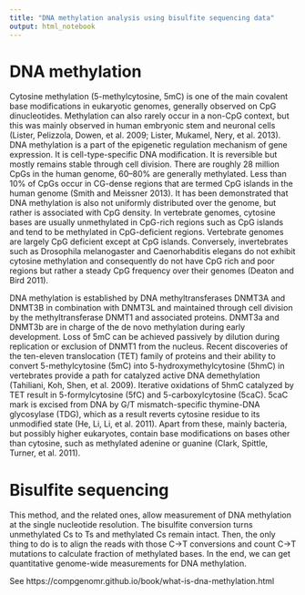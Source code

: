 ```yaml
---
title: "DNA methylation analysis using bisulfite sequencing data"
output: html_notebook
---
```


# DNA methylation
Cytosine methylation (5-methylcytosine, 5mC) is one of the main covalent base modifications in eukaryotic genomes, generally observed on CpG dinucleotides. 
Methylation can also rarely occur in a non-CpG context, but this was mainly observed in human embryonic stem and neuronal cells (Lister, Pelizzola, Dowen, et al. 2009; 
Lister, Mukamel, Nery, et al. 2013). DNA methylation is a part of the epigenetic regulation mechanism of gene expression. It is cell-type-specific DNA modification. It is reversible but mostly 
remains stable through cell division. There are roughly 28 million CpGs in the human genome, 60–80% are generally methylated. Less than 10% of CpGs occur in CG-dense regions that are termed 
CpG islands in the human genome (Smith and Meissner 2013). It has been demonstrated that DNA methylation is also not uniformly distributed over the genome, but rather is associated with CpG 
density. In vertebrate genomes, cytosine bases are usually unmethylated in CpG-rich regions such as CpG islands and tend to be methylated in CpG-deficient regions. Vertebrate genomes are 
largely CpG deficient except at CpG islands. Conversely, invertebrates such as Drosophila melanogaster and Caenorhabditis elegans do not exhibit cytosine methylation and consequently do not 
have CpG rich and poor regions but rather a steady CpG frequency over their genomes (Deaton and Bird 2011).

DNA methylation is established by DNA methyltransferases DNMT3A and DNMT3B in combination with DNMT3L and maintained through cell division by the methyltransferase DNMT1 and associated proteins. 
DNMT3a and DNMT3b are in charge of the de novo methylation during early development. Loss of 5mC can be achieved passively by dilution during replication or exclusion of DNMT1 from the nucleus. 
Recent discoveries of the ten-eleven translocation (TET) family of proteins and their ability to convert 5-methylcytosine (5mC) into 5-hydroxymethylcytosine (5hmC) in vertebrates provide a path 
for catalyzed active DNA demethylation (Tahiliani, Koh, Shen, et al. 2009). Iterative oxidations of 5hmC catalyzed by TET result in 5-formylcytosine (5fC) and 5-carboxylcytosine (5caC). 5caC 
mark is excised from DNA by G/T mismatch-specific thymine-DNA glycosylase (TDG), which as a result reverts cytosine residue to its unmodified state (He, Li, Li, et al. 2011). Apart from these, 
mainly bacteria, but possibly higher eukaryotes, contain base modifications on bases other than cytosine, such as methylated adenine or guanine (Clark, Spittle, Turner, et al. 2011).

# Bisulfite sequencing
This method, and the related ones, allow measurement of DNA methylation at the single nucleotide resolution. The bisulfite conversion turns unmethylated Cs to Ts and methylated Cs remain intact. 
Then, the only thing to do is to align the reads with those C->T conversions and count C->T mutations to calculate fraction of methylated bases. In the end, we can get quantitative genome-wide 
measurements for DNA methylation.

See https://compgenomr.github.io/book/what-is-dna-methylation.html
